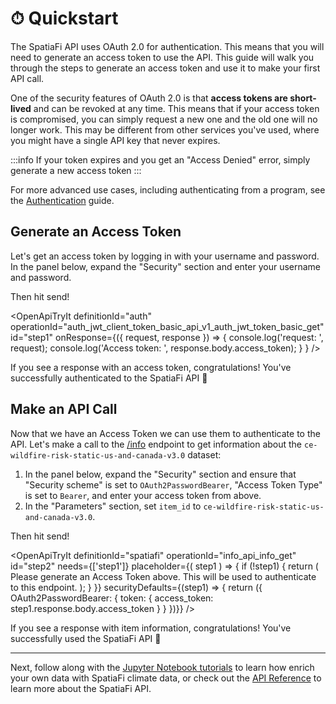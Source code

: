
# ⏱ Quickstart

The SpatiaFi API uses OAuth 2.0 for authentication. This means that you will need to generate an access token
to use the API. This guide will walk you through the steps to generate an access token and use it to make
your first API call.

One of the security features of OAuth 2.0 is that **access tokens are short-lived** and can be revoked at any time.
This means that if your access token is compromised, you can simply request a new one and the old one will no longer
work. This may be different from other services you've used, where you might have a single API key that never expires.

:::info
If your token expires and you get an "Access Denied" error, simply generate a new access token
:::

For more advanced use cases, including authenticating from a program, see the
[Authentication](/pages/authentication/) guide.

## Generate an Access Token

Let's get an access token by logging in with your username and password.
In the panel below, expand the "Security" section and enter your username and password.

Then hit send!

<OpenApiTryIt
    definitionId="auth"
    operationId="auth_jwt_client_token_basic_api_v1_auth_jwt_token_basic_get"
    id="step1"
    onResponse={({ request, response }) =>
        {
            console.log('request: ', request);
            console.log('Access token: ', response.body.access_token);
        }
    }
/>

If you see a response with an access token, congratulations! You've successfully authenticated to the SpatiaFi API 🎉

## Make an API Call

Now that we have an Access Token we can use them to authenticate to the API. Let's make a call to the
[/info](/api/#operation/info_api_info_get) endpoint to get information about
the `ce-wildfire-risk-static-us-and-canada-v3.0` dataset:

  1. In the panel below, expand the "Security" section and ensure that "Security scheme" is set to `OAuth2PasswordBearer`,
"Access Token Type" is set to `Bearer`, and enter your access token from above.
  2. In the "Parameters" section, set `item_id` to `ce-wildfire-risk-static-us-and-canada-v3.0`.

Then hit send!

<OpenApiTryIt
    definitionId="spatiafi"
    operationId="info_api_info_get"
    id="step2"
    needs={['step1']}
    placeholder={( step1 ) => {
        if (!step1) {
            return (
                <Alert variant="attention">
                    Please generate an Access Token above. This will be used to authenticate to this endpoint.
                </Alert>
            );
        }
    }}
    securityDefaults={(step1) => { return ({
        OAuth2PasswordBearer: {
            token: {
                access_token: step1.response.body.access_token
            }
        }
    })}}
/>

If you see a response with item information, congratulations! You've successfully used the SpatiaFi API 🎉

---

Next, follow along with the [Jupyter Notebook tutorials](/tutorials/) to learn how enrich your own data with SpatiaFi
climate data, or check out the [API Reference](/api/) to learn more about the SpatiaFi API.
